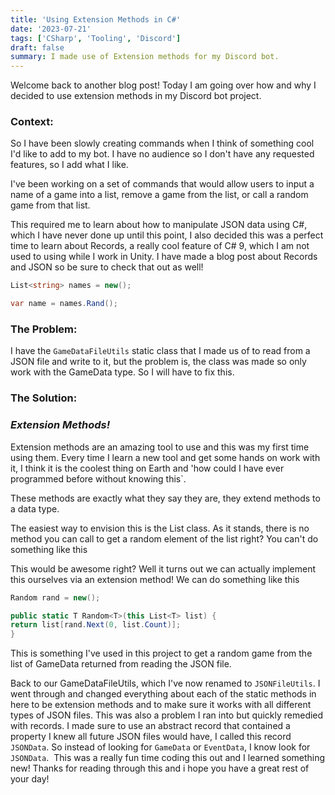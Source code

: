 ```yaml
---
title: 'Using Extension Methods in C#'
date: '2023-07-21'
tags: ['CSharp', 'Tooling', 'Discord']
draft: false
summary: I made use of Extension methods for my Discord bot.
---
```


Welcome back to another blog post! Today I am going over how and why I decided to use extension methods in my Discord bot project.

### **Context:**

So I have been slowly creating commands when I think of something cool I'd like to add to my bot. I have no audience so I don't have any requested features, so I add what I like.

I've been working on a set of commands that would allow users to input a name of a game into a list, remove a game from the list, or call a random game from that list.

This required me to learn about how to manipulate JSON data using C#, which I have never done up until this point, I also decided this was a perfect time to learn about Records, a really cool feature of C# 9, which I am not used to using while I work in Unity. I have made a blog post about Records and JSON so be sure to check that out as well!

```csharp
List<string> names = new();

var name = names.Rand();
```

### **The Problem:**

I have the `GameDataFileUtils` static class that I made us of to read from a JSON file and write to it, but the problem is, the class was made so only work with the GameData type. So I will have to fix this.

### **The Solution:**

### **_Extension Methods!_**

Extension methods are an amazing tool to use and this was my first time using them. Every time I learn a new tool and get some hands on work with it, I think it is the coolest thing on Earth and 'how could I have ever programmed before without knowing this`.

These methods are exactly what they say they are, they extend methods to a data type.

The easiest way to envision this is the List class. As it stands, there is no method you can call to get a random element of the list right? You can't do something like this

This would be awesome right? Well it turns out we can actually implement this ourselves via an extension method! We can do something like this

```csharp
Random rand = new();

public static T Random<T>(this List<T> list) {
return list[rand.Next(0, list.Count)];
}
```

This is something I've used in this project to get a random game from the list of GameData returned from reading the JSON file.

Back to our GameDataFileUtils, which I've now renamed to `JSONFileUtils`. I went through and changed everything about each of the static methods in here to be extension methods and to make sure it works with all different types of JSON files. This was also a problem I ran into but quickly remedied with records. I made sure to use an abstract record that contained a property I knew all future JSON files would have, I called this record `JSONData`. So instead of looking for `GameData` or `EventData`, I know look for `JSONData`.
‍
This was a really fun time coding this out and I learned something new! Thanks for reading through this and i hope you have a great rest of your day!
